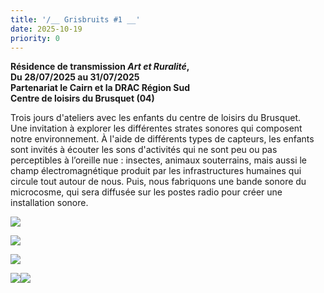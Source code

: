 ```yaml
---
title: '/__ Grisbruits #1 __'
date: 2025-10-19
priority: 0
---
```

**Résidence de transmission *Art et Ruralité*,** \
**Du 28/07/2025 au 31/07/2025**\
**Partenariat le Cairn et la DRAC Région Sud** \
**Centre de loisirs du Brusquet (04)**

Trois jours d'ateliers avec les enfants du centre de loisirs du Brusquet. \
Une invitation à explorer les différentes strates sonores qui composent notre environnement. À l'aide de différents types de capteurs, les enfants sont invités à écouter les sons d'activités qui ne sont peu ou pas perceptibles à l’oreille nue : insectes, animaux souterrains, mais aussi le champ électromagnétique produit par les infrastructures humaines qui circule tout autour de nous. Puis, nous fabriquons une bande sonore du microcosme, qui sera diffusée sur les postes radio pour créer une installation sonore.

![](src/assets/images/instants/grisbruits1/IMG_4033_web.jpg)

![](src/assets/images/instants/grisbruits1/IMG_4070_web.jpg)

![](src/assets/images/instants/grisbruits1/IMG_4075_web.jpg)

![](src/assets/images/instants/grisbruits1/IMG_4090_web.jpg)![](src/assets/images/instants/grisbruits1/IMG_4095_web.jpg)
